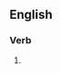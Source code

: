 ==English==

===Verb===
{{head|en|verb form}}

# {{present participle of|parameterize|lang=en|nocat=1}}